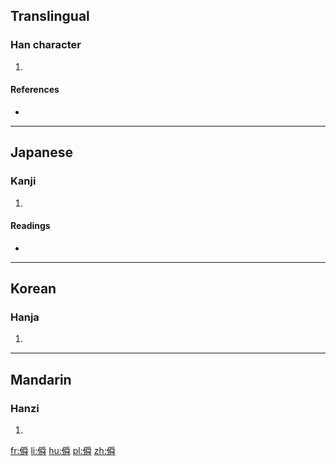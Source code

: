==Translingual==

===Han character===
{{Han char|rn=9|rad=人|as=12|sn=14|four=|canj=OBBQ|ids=⿰亻舜}}

# {{defn|Han|sort=人12}}

====References====
* {{Han ref|kx=0117.070|dkj=01110|dj=0248.130|hdz=10220.120|uh=50E2|ud=20706}}

----

==Japanese==

===Kanji===
{{ja-kanji|grade=|rs=人12}}

# {{defn|lang=ja|sort=人12}}

====Readings====
* {{ja-readings|on=[[せん]] (sen), [[しゅん]] (shun)|kun=[[そむく]] (somuku), [[むかいあう]] (mukaiau), [[まじる]] (majiru)}}

----

==Korean==

===Hanja===
{{ko-hanja|hangeul=천|rv=cheon|mr=ch'ŏn}}

# {{defn|lang=ko|sort=人12}}

----

==Mandarin==

===Hanzi===
{{cmn-hanzi|pin=[[chuǎn]] ([[chuan3]])|wg=ch'uan<sup>3</sup>}}

# {{defn|lang=cmn|sort=人12}}

[[fr:僢]]
[[li:僢]]
[[hu:僢]]
[[pl:僢]]
[[zh:僢]]